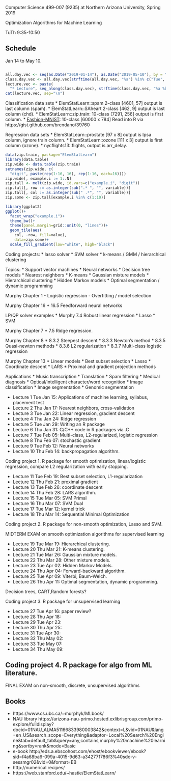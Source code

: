 Computer Science 499-007 (9235) at Northern Arizona University, Spring 2019

Optimization Algorithms for Machine Learning

TuTh 9:35-10:50

## Schedule

Jan 14 to May 10.

```r

all.day.vec <- seq(as.Date("2019-01-14"), as.Date("2019-05-10"), by = "day")
class.day.vec <- all.day.vec[strftime(all.day.vec, "%a") %in% c("Tue", "Thu")]
lecture.vec <- paste(
  "* Lecture", seq_along(class.day.vec), strftime(class.day.vec, "%a %b %d"))
cat(lecture.vec, sep="\n")

```

Classification data sets
* ElemStatLearn::spam 2-class [4601, 57] output is last column (spam).
* ElemStatLearn::SAheart 2-class [462, 9] output is last column (chd).
* ElemStatLearn::zip.train: 10-class [7291, 256] output is first column.
* [Fashion-MNIST](https://github.com/zalandoresearch/fashion-mnist):
  10-class [60000 x 784] Read into R via https://gist.github.com/brendano/39760
  
Regression data sets
* ElemStatLearn::prostate [97 x 8] output is lpsa column, ignore train column.
* ElemStatLearn::ozone [111 x 3] output is first column (ozone).
* nycflights13::flights, output is arr_delay.

```r
data(zip.train, package="ElemStatLearn")
library(data.table)
zip.wide <- data.table(zip.train)
setnames(zip.wide, c(
  "digit", paste(rep(1:16, 16), rep(1:16, each=16))))
zip.wide[, example.i := 1:.N]
zip.tall <- melt(zip.wide, id.vars=c("example.i", "digit"))
zip.tall[, row := as.integer(sub(".* ", "", variable))]
zip.tall[, col := as.integer(sub(" .*", "", variable))]
zip.some <- zip.tall[example.i %in% c(1:10)]

library(ggplot2)
ggplot()+
  facet_wrap("example.i")+
  theme_bw()+
  theme(panel.margin=grid::unit(0, "lines"))+
  geom_tile(aes(
    col, -row, fill=value),
    data=zip.some)+
  scale_fill_gradient(low="white", high="black")
```

Coding projects:
* lasso solver
* SVM solver
* k-means / GMM / hierarchical clustering

Topics:
* Support vector machines
* Neural networks
* Decision tree models
* Nearest neighbors
* K-means
* Gaussian mixture models
* Hierarchical clustering 
* Hidden Markov models
* Optimal segmentation / dynamic programming
   
Murphy Chapter 1
- Logistic regression
- Overfitting / model selection

Murphy Chapter 16
* 16.5 Feedforward neural networks

LP/QP solver examples
* Murphy 7.4 Robust linear regression
* Lasso
* SVM

Murphy Chapter 7 
* 7.5 Ridge regression.

Murphy Chapter 8
* 8.3.2 Steepest descent
* 8.3.3 Newton's method
* 8.3.5 Quasi-newton methods
* 8.3.6 L2 regularization
* 8.3.7 Multi-class logistic regression


Murphy Chapter 13 
* Linear models
* Best subset selection 
* Lasso
* Coordinate descent
* LARS
* Proximal and gradient projection methods

Applications
* Music transcription
* Translation
* Spam filtering
* Medical diagnosis
* Optical/intelligent character/word recognition
* Image classification
* Image segmentation
* Genomic segmentation
 
* Lecture 1 Tue Jan 15: Applications of machine learning, syllabus, placement test
* Lecture 2 Thu Jan 17: Nearest neighbors, cross-validation
* Lecture 3 Tue Jan 22: Linear regression, gradient descent
* Lecture 4 Thu Jan 24: Ridge regression
* Lecture 5 Tue Jan 29: Writing an R package
* Lecture 6 Thu Jan 31: C/C++ code in R packages via .C
* Lecture 7 Tue Feb 05: Multi-class, L2-regularized, logistic regression
* Lecture 8 Thu Feb 07: stochastic gradient
* Lecture 9 Tue Feb 12: Neural networks
* Lecture 10 Thu Feb 14: backpropagation algorithm.

Coding project 1. R package for smooth optimization, linear/logistic
regression, compare L2 regularization with early stopping.

* Lecture 11 Tue Feb 19: Best subset selection, L1-regularization
* Lecture 12 Thu Feb 21: proximal gradient
* Lecture 13 Tue Feb 26: coordinate descent
* Lecture 14 Thu Feb 28: LARS algorithm.
* Lecture 15 Tue Mar 05: SVM Primal 
* Lecture 16 Thu Mar 07: SVM Dual 
* Lecture 17 Tue Mar 12: kernel trick
* Lecture 18 Thu Mar 14: Sequential Minimal Optimization

Coding project 2. R package for non-smooth optimization, Lasso and
SVM.

MIDTERM EXAM on smooth optimization algorithms for supervised learning

* Lecture 19 Tue Mar 19: Hierarchical clustering.
* Lecture 20 Thu Mar 21: K-means clustering.
* Lecture 21 Tue Mar 26: Gaussian mixture models.
* Lecture 22 Thu Mar 28: Other mixture models.
* Lecture 23 Tue Apr 02: Hidden Markov Models.
* Lecture 24 Thu Apr 04: Forward-backward algorithm. 
* Lecture 25 Tue Apr 09: Viterbi, Baum-Welch.
 * Lecture 26 Thu Apr 11: Optimal segmentation, dynamic programming.

Decision trees, CART,Random forests?

Coding project 3. R package for unsupervised learning

* Lecture 27 Tue Apr 16: paper review?
* Lecture 28 Thu Apr 18: 
* Lecture 29 Tue Apr 23: 
* Lecture 30 Thu Apr 25: 
* Lecture 31 Tue Apr 30: 
* Lecture 32 Thu May 02:
* Lecture 33 Tue May 07:
* Lecture 34 Thu May 09:

Coding project 4. R package for algo from ML literature.
- 

FINAL EXAM on non-smooth, discrete, unsupervised algorithms

## Books

* https://www.cs.ubc.ca/~murphyk/MLbook/
* NAU library https://arizona-nau-primo.hosted.exlibrisgroup.com/primo-explore/fulldisplay?docid=01NAU_ALMA51166833980003842&context=L&vid=01NAU&lang=en_US&search_scope=Everything&adaptor=Local%20Search%20Engine&tab=default_tab&query=any,contains,murphy%20machine%20learning&sortby=rank&mode=Basic
* e-book http://eds.a.ebscohost.com/ehost/ebookviewer/ebook?sid=f4a68ba6-099a-4015-9d63-a342771786f3%40sdc-v-sessmgr02&vid=0&format=EB
* http://numerical.recipes/
* https://web.stanford.edu/~hastie/ElemStatLearn/
